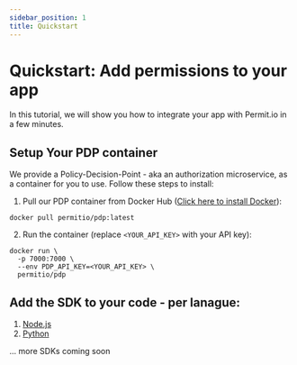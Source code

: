 ```yaml
---
sidebar_position: 1
title: Quickstart
---
```


# Quickstart: Add permissions to your app

In this tutorial, we will show you how to integrate your app with Permit.io in a few minutes.

## Setup Your PDP container

We provide a Policy-Decision-Point - aka an authorization microservice, as a container for you to use.
Follow these steps to install:

1. Pull our PDP container from Docker Hub ([Click here to install Docker](https://docs.docker.com/get-docker/])):

```
docker pull permitio/pdp:latest
```

2. Run the container (replace `<YOUR_API_KEY>` with your API key):

```
docker run \
  -p 7000:7000 \
  --env PDP_API_KEY=<YOUR_API_KEY> \
  permitio/pdp

```

## Add the SDK to your code - per lanague:

1. [Node.js](reference/SDKs/nodejs)
2. [Python](reference/SDKs/python)

... more SDKs coming soon
